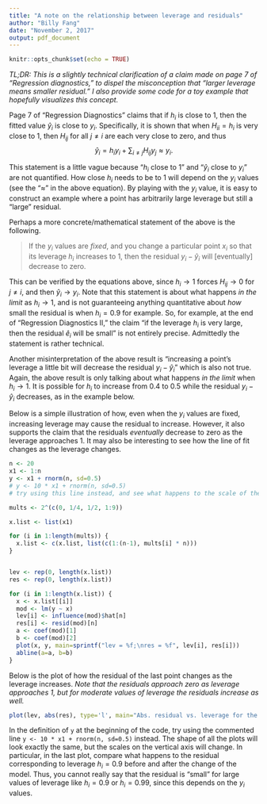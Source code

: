 ```yaml
---
title: "A note on the relationship between leverage and residuals"
author: "Billy Fang"
date: "November 2, 2017"
output: pdf_document
---
```


```r
knitr::opts_chunk$set(echo = TRUE)
```

*TL;DR: This is a slightly technical clarification of a claim made on page 7
of "Regression diagnostics," to dispel the misconception that "larger leverage
means smaller residual." I also provide some code for a toy example that hopefully
visualizes this concept.*

Page 7 of "Regression Diagnostics" claims that if $h_i$ is close to $1$, then
the fitted value $\widehat{y}_i$ is close to $y_i$.
Specifically, it is shown that when $H_{ii} = h_i$ is very close to $1$,
then $H_{ij}$ for all $j \ne i$ are each very close to zero, and thus
$$\widehat{y}_i = h_i y_i + \sum_{i \ne j} H_{ij} y_j \approx y_i.$$

This statement is a little vague because "$h_i$ close to $1$"
and "$\widehat{y}_i$ close to $y_i$" are not quantified.
How close $h_i$ needs to be to $1$ will depend on the $y_i$ values
(see the "$\approx$" in the above equation). By playing with the $y_i$ value,
it is easy to construct an example where a point has arbitrarily large leverage
but still a "large" residual.

Perhaps a more concrete/mathematical statement of the above is the following.

> If the $y_i$ values are _fixed_, and you change a particular point $x_i$
so that its leverage $h_i$ increases to $1$, then the residual $y_i - \widehat{y}_i$
will [eventually] decrease to zero.

This can be verified by the equations above,
since $h_i \to 1$ forces $H_{ij} \to 0$ for $j \ne i$, and then $\widehat{y}_i \to y_i$. Note that this statement
is about what happens *in the limit* as $h_i \to 1$, and is not guaranteeing
anything quantitative about *how* small the residual is when $h_i = 0.9$ for example.
So, for example, at the end of "Regression Diagnostics II," the claim
"if the leverage $h_i$ is very large, then the residual $\widehat{e}_i$ will be small"
is not entirely precise.
Admittedly the statement is rather technical.


Another misinterpretation of the above result is "increasing a point's leverage a little bit
will decrease the residual $y_i - \widehat{y}_i$" which is also not true.
Again, the above result is only talking about what happens _in the limit_ when $h_i \to 1$.
It is possible for $h_i$ to increase from $0.4$ to $0.5$ while the residual $y_i - \widehat{y}_i$
decreases, as in the example below.

Below is a simple illustration of how, even when the $y_i$ values are fixed,
increasing leverage may cause the residual to increase. However, it also supports
the claim that the residuals *eventually* decrease to zero as the leverage approaches $1$.
It may also be interesting to see how the line of fit changes as the leverage changes.

```r
n <- 20
x1 <- 1:n
y <- x1 + rnorm(n, sd=0.5)
# y <- 10 * x1 + rnorm(n, sd=0.5)
# try using this line instead, and see what happens to the scale of the residuals

mults <- 2^(c(0, 1/4, 1/2, 1:9))

x.list <- list(x1)

for (i in 1:length(mults)) {
  x.list <- c(x.list, list(c(1:(n-1), mults[i] * n)))
}


lev <- rep(0, length(x.list))
res <- rep(0, length(x.list))
```

```r
for (i in 1:length(x.list)) {
  x <- x.list[[i]]
  mod <- lm(y ~ x)
  lev[i] <- influence(mod)$hat[n]
  res[i] <- resid(mod)[n]
  a <- coef(mod)[1]
  b <- coef(mod)[2]
  plot(x, y, main=sprintf("lev = %f;\nres = %f", lev[i], res[i]))
  abline(a=a, b=b)
}
```

Below is the plot of how the residual of the last point changes as the leverage increases.
*Note that the residuals approach zero as leverage approaches $1$, but
for moderate values of leverage the residuals increase as well.*


```r
plot(lev, abs(res), type='l', main="Abs. residual vs. leverage for the last point")
```

In the definition of `y` at the beginning of the code, try using the commented
line `y <- 10 * x1 + rnorm(n, sd=0.5)` instead. The shape of all the plots
will look exactly the same, but the scales on the vertical axis will change.
In particular, in the last plot,
compare what happens to the residual corresponding to leverage $h_i = 0.9$
before and after the change of the model. Thus, you cannot really say that
the residual is "small" for large values of leverage like $h_i = 0.9$ or $h_i = 0.99$,
since this depends on the $y_i$ values.



